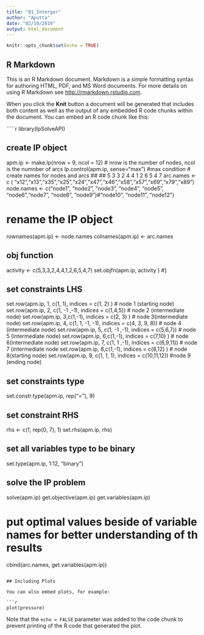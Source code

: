---
title: "01_Interger"
author: "Aputta"
date: "02/10/2019"
output: html_document
---

```{r setup, include=FALSE}
knitr::opts_chunk$set(echo = TRUE)
```

## R Markdown

This is an R Markdown document. Markdown is a simple formatting syntax for authoring HTML, PDF, and MS Word documents. For more details on using R Markdown see <http://rmarkdown.rstudio.com>.

When you click the **Knit** button a document will be generated that includes both content as well as the output of any embedded R code chunks within the document. You can embed an R code chunk like this:

`````{r}
library(lpSolveAPI)



## create IP object
apm.ip <- make.lp(nrow = 9, ncol = 12) # nrow is the number of nodes, ncol is the numnber of arcs
lp.control(apm.ip, sense="max")  #max condition
# create names for nodes and arcs
##
               ## 5     3      3    2      4    4      1     2     6     5     4     7
arc.names <- c ( "x12","x13","x35","x25","x24","x47","x46","x58","x57","x69","x79","x89")       
node.names <- c("node1", "node2", "node3", "node4", "node5", "node6","node7", "node8", "node9")#"node10", "node11", "node12")

# rename the IP object
rownames(apm.ip) <- node.names
colnames(apm.ip) <- arc.names

## obj function
activity <- c(5,3,3,2,4,4,1,2,6,5,4,7)
set.objfn(apm.ip, activity )  #]

## set constraints LHS
set.row(apm.ip, 1, c(1, 1), indices = c(1, 2) )     # node 1 (starting node)
set.row(apm.ip, 2, c(1, -1 ,-1), indices = c(1,4,5))   # node 2 (intermediate node)
set.row(apm.ip, 3,c(1,-1), indices = c(2, 3) )     # node 3(intermediate node)
set.row(apm.ip, 4, c(1, 1, -1, -1), indices = c(4, 3, 9, 8))  # node 4 (intermediate node)
set.row(apm.ip, 5, c(1, -1 ,-1), indices = c(5,6,7))   # node 5 (intermediate node)
set.row(apm.ip, 6,c(1,-1), indices = c(7,10) )     # node 6(intermediate node)
set.row(apm.ip, 7, c(1, 1 ,-1), indices = c(6,9,11))  # node 7 (intermediate node
set.row(apm.ip, 8,c(1,-1), indices = c(8,12) )     # node 8(starting node)
set.row(apm.ip, 9, c(1, 1, 1), indices = c(10,11,12)) #node 9  (ending node)

## set constraints type
set.constr.type(apm.ip, rep("="), 9)

## set constraint RHS
rhs <- c(1, rep(0, 7), 1)
set.rhs(apm.ip, rhs)

## set all variables type to be binary
set.type(apm.ip, 1:12, "binary")

## solve the IP problem
solve(apm.ip)
get.objective(apm.ip)
get.variables(apm.ip)

# put optimal values beside of variable names for better understanding of th results
cbind(arc.names, get.variables(apm.ip))




```

## Including Plots

You can also embed plots, for example:

```{r pressure, echo=FALSE}
plot(pressure)
```

Note that the `echo = FALSE` parameter was added to the code chunk to prevent printing of the R code that generated the plot.
